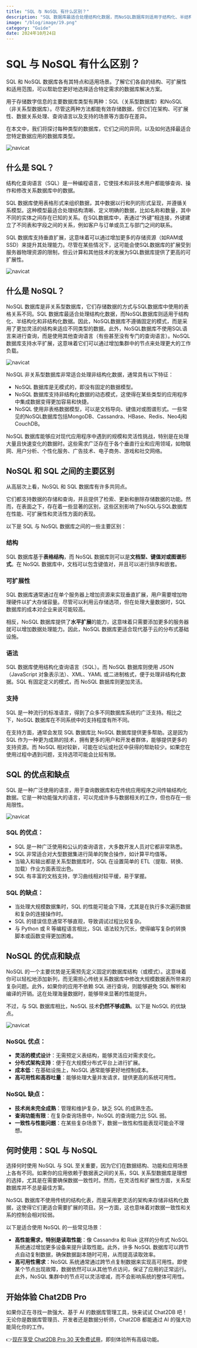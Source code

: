 ```yaml
---
title: "SQL 与 NoSQL 有什么区别？"
description: "SQL 数据库最适合处理结构化数据，而NoSQL数据库则适用于结构化、半结构化和非结构化数据。"
image: "/blog/image/19.png"
category: "Guide"
date: 2024年10月24日
---
```


# SQL 与 NoSQL 有什么区别？

SQL 和 NoSQL 数据库各有其特点和适用场景。了解它们各自的结构、可扩展性和适用范围，可以帮助您更好地选择适合特定需求的数据库解决方案。

用于存储数字信息的主要数据库类型有两种：SQL（关系型数据库）和NoSQL（非关系型数据库）。尽管这两种方法都能有效存储数据，但它们在架构、可扩展性、数据关系处理、查询语言以及支持的场景等方面存在差异。

在本文中，我们将探讨每种类型的数据库，它们之间的异同，以及如何选择最适合您特定数据应用的数据库类型。

![navicat](/image/blog/nosql/1.png)

## 什么是 SQL？

结构化查询语言（SQL）是一种编程语言，它使技术和非技术用户都能够查询、操作和修改关系数据库中的数据。

SQL 数据库使用表格形式来组织数据，其中数据以行和列的形式呈现，并遵循关系模型。这种模型最适合处理结构清晰、定义明确的数据，比如名称和数量，其中不同的实体之间存在已知的关系。在SQL数据库中，表通过“外键”相连接，外键建立了不同表和字段之间的关系，例如客户与订单或员工与部门之间的联系。

SQL 数据库支持垂直扩展，这意味着可以通过增加更多的存储资源（如RAM或SSD）来提升其处理能力。尽管在某些情况下，这可能会使SQL数据库的扩展受到服务器物理资源的限制，但云计算和其他技术的发展为SQL数据库提供了更高的可扩展性。

![navicat](/image/blog/nosql/2.png)

## 什么是 NoSQL？

NoSQL 数据库是非关系型数据库，它们存储数据的方式与SQL数据库中使用的表格关系不同。SQL 数据库最适合处理结构化数据，而NoSQL数据库则适用于结构化、半结构化和非结构化数据。因此，NoSQL数据库不遵循固定的模式，而是采用了更加灵活的结构来适应不同类型的数据。此外，NoSQL数据库不使用SQL语言来进行查询，而是使用其他查询语言（有些甚至没有专门的查询语言）。NoSQL数据库支持水平扩展，这意味着它们可以通过增加集群中的节点来处理更大的工作负载。

![navicat](/image/blog/nosql/3.png)

NoSQL 非关系型数据库非常适合处理非结构化数据，通常具有以下特征：

- NoSQL 数据库是无模式的，即没有固定的数据模型。
- NoSQL 数据库支持非结构化数据的动态模式，这使得在某些类型的应用程序中集成数据变得更加容易和快捷。
- NoSQL 使用非表格数据模型，可以是文档导向、键值对或图谱形式。一些常见的NoSQL数据库包括MongoDB、Cassandra、HBase、Redis、Neo4j和CouchDB。

NoSQL 数据库能够应对现代应用程序中遇到的规模和灵活性挑战，特别是在处理大量且快速变化的数据时。这些需求广泛存在于各个垂直行业和应用领域，如物联网、用户分析、个性化服务、广告技术、电子商务、游戏和社交网络。

## NoSQL 和 SQL 之间的主要区别

从高层次上看，NoSQL 和 SQL 数据库有许多共同点。

它们都支持数据的存储和查询，并且提供了检索、更新和删除存储数据的功能。然而，在表面之下，存在着一些显著的区别，这些区别影响了NoSQL与SQL数据库在性能、可扩展性和灵活性方面的表现。

以下是 SQL 与 NoSQL 数据库之间的一些主要区别：

### 结构

SQL 数据库基于**表格结构**，而 NoSQL 数据库则可以是**文档型、键值对或图谱形式**。在 NoSQL 数据库中，文档可以包含键值对，并且可以进行排序和嵌套。

### 可扩展性

SQL 数据库通常通过在单个服务器上增加资源来实现垂直扩展，用户需要增加物理硬件以扩大存储容量。尽管可以利用云存储选项，但在处理大量数据时，SQL 数据库的成本对企业来说可能较高。

相反，NoSQL 数据库提供了**水平扩展**的能力，这意味着只需要添加更多的服务器就可以增加数据处理能力。因此，NoSQL 数据库更适合现代基于云的分布式基础设施。

### 语法

SQL 数据库使用结构化查询语言（SQL）。而 NoSQL 数据库则使用 JSON（JavaScript 对象表示法）、XML、YAML 或二进制格式，便于处理非结构化数据。SQL 有固定定义的模式，而 NoSQL 数据库则更加灵活。

### 支持

SQL 是一种流行的标准语言，得到了众多不同数据库系统的广泛支持。相比之下，NoSQL 数据库在不同系统中的支持程度有所不同。

在支持方面，通常会发现 SQL 数据库比 NoSQL 数据库提供更多帮助。这是因为 SQL 作为一种更为成熟的技术，拥有更多的用户和开发者群体，能够提供更多的支持资源。而 NoSQL 相对较新，可能在论坛或社区中获得的帮助较少。如果您在使用过程中遇到问题，支持选项可能会比较有限。

## SQL 的优点和缺点

SQL 是一种广泛使用的语言，用于查询数据库和在传统应用程序之间传输结构化数据。它是一种功能强大的语言，可以完成许多与数据相关的工作，但也存在一些局限性。

![navicat](/image/blog/nosql/4.png)

### SQL 的优点：

- SQL 是一种广泛使用和公认的查询语言，大多数开发人员对它都非常熟悉。
- SQL 非常适合对大型数据集进行简单的聚合操作，如计算平均值等。
- 当输入和输出都是关系型数据库时，SQL 在设置简单的 ETL（提取、转换、加载）作业方面表现出色。
- SQL 有丰富的文档支持，学习曲线相对较平缓，易于掌握。

### SQL 的缺点：

- 当处理大规模数据集时，SQL 的性能可能会下降，尤其是在执行多次遍历数据和复杂的连接操作时。
- SQL 的错误信息通常不够直观，导致调试过程比较复杂。
- 与 Python 或 R 等编程语言相比，SQL 语法较为冗长，使得编写复杂的转换脚本或函数变得更加困难。

## NoSQL 的优点和缺点

NoSQL 的一个主要优势是无需预先定义固定的数据库结构（或模式）。这意味着你可以轻松地添加新列，而无需担心传统关系数据库中修改大规模数据表所带来的复杂问题。此外，如果你的应用不依赖 SQL 进行查询，则能够避免 SQL 解析和编译的开销。这在处理海量数据时，能够带来显著的性能提升。

不过，与 SQL 数据库相比，NoSQL 技术**仍然不够成熟**。以下是 NoSQL 的优缺点。

![navicat](/image/blog/nosql/5.png)

### NoSQL 优点：

- **灵活的模式设计**：无需预定义表结构，能够灵活应对需求变化。
- **分布式架构支持**：便于在大规模分布式平台上进行扩展。
- **成本低**：在基础设施上，NoSQL 通常能够更好地控制成本。
- **高可用性和高吞吐量**：能够处理大量并发请求，提供更高的系统可用性。

### NoSQL 缺点：

- **技术尚未完全成熟**：管理和维护复杂，缺乏 SQL 的成熟生态。
- **查询功能有限**：在复杂查询场景中，NoSQL 的查询能力比 SQL 弱。
- **一致性与性能问题**：在某些复杂场景下，数据一致性和性能表现可能会不理想。

## 何时使用：SQL 与 NoSQL

选择何时使用 NoSQL 与 SQL 至关重要，因为它们在数据结构、功能和应用场景上各有不同。如果你的应用依赖于数据表之间的关系，SQL 关系型数据库是理想的选择，尤其是在需要确保数据一致性时。然而，在灵活性和扩展性方面，关系型数据库并不总是最佳方案。

NoSQL 数据库不使用传统的结构化表，而是采用更灵活的架构来存储非结构化数据，这使得它们更适合需要扩展的项目。另一方面，这也意味着对数据一致性和关系的控制会相对较弱。

以下是适合使用 NoSQL 的一些常见场景：

- **高性能需求，特别是读取性能**：像 Cassandra 和 Riak 这样的分布式 NoSQL 系统通过增加更多设备来提升读取性能。此外，许多 NoSQL 数据库可以跨节点自动复制数据，确保数据副本随时可用，从而提高读取效率。
- **高可用性需求**：NoSQL 系统通常通过跨节点复制数据来实现高可用性。即使某个节点出现故障，数据依然可以从其他节点访问，保证了应用的正常运行。此外，NoSQL 集群中的节点可以灵活增减，而不会影响系统的整体可用性。

## 开始体验 Chat2DB Pro

如果你正在寻找一款强大、基于 AI 的数据库管理工具，快来试试 Chat2DB 吧！无论你是数据库管理员、开发者还是数据分析师，Chat2DB 都能通过 AI 的强大功能简化你的工作。

👉[现在享受 Chat2DB Pro 30 天免费试用](https://chat2db.ai/zh-CN/pricing)，即刻体验所有高级功能。
